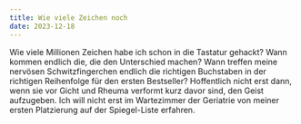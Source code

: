 ```yaml
---
title: Wie viele Zeichen noch
date: 2023-12-18
---
```

Wie viele Millionen Zeichen habe ich schon in die Tastatur gehackt? Wann kommen endlich die, die den Unterschied machen? Wann treffen meine nervösen Schwitzfingerchen endlich die richtigen Buchstaben in der richtigen Reihenfolge für den ersten Bestseller? Hoffentlich nicht erst dann, wenn sie vor Gicht und Rheuma verformt kurz davor sind, den Geist aufzugeben. Ich will nicht erst im Wartezimmer der Geriatrie von meiner ersten Platzierung auf der Spiegel-Liste erfahren.